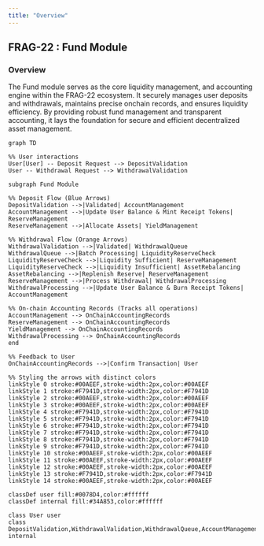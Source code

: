 ```yaml
---
title: "Overview"
---
```


## **FRAG-22 : Fund Module**

### **Overview**

The Fund module serves as the core liquidity management, and accounting engine within the FRAG-22 ecosystem. It securely manages user deposits and withdrawals, maintains precise onchain records, and ensures liquidity efficiency. By providing robust fund management and transparent accounting, it lays the foundation for secure and efficient decentralized asset management.

```mermaid
graph TD

%% User interactions
User[User] -- Deposit Request --> DepositValidation
User -- Withdrawal Request --> WithdrawalValidation

subgraph Fund Module

%% Deposit Flow (Blue Arrows)
DepositValidation -->|Validated| AccountManagement
AccountManagement -->|Update User Balance & Mint Receipt Tokens| ReserveManagement
ReserveManagement -->|Allocate Assets| YieldManagement

%% Withdrawal Flow (Orange Arrows)
WithdrawalValidation -->|Validated| WithdrawalQueue
WithdrawalQueue -->|Batch Processing| LiquidityReserveCheck
LiquidityReserveCheck -->|Liquidity Sufficient| ReserveManagement
LiquidityReserveCheck -->|Liquidity Insufficient| AssetRebalancing
AssetRebalancing -->|Replenish Reserve| ReserveManagement
ReserveManagement -->|Process Withdrawal| WithdrawalProcessing
WithdrawalProcessing -->|Update User Balance & Burn Receipt Tokens| AccountManagement

%% On-chain Accounting Records (Tracks all operations)
AccountManagement --> OnChainAccountingRecords
ReserveManagement --> OnChainAccountingRecords
YieldManagement --> OnChainAccountingRecords
WithdrawalProcessing --> OnChainAccountingRecords
end

%% Feedback to User
OnChainAccountingRecords -->|Confirm Transaction| User

%% Styling the arrows with distinct colors
linkStyle 0 stroke:#00AEEF,stroke-width:2px,color:#00AEEF
linkStyle 1 stroke:#F7941D,stroke-width:2px,color:#F7941D
linkStyle 2 stroke:#00AEEF,stroke-width:2px,color:#00AEEF
linkStyle 3 stroke:#00AEEF,stroke-width:2px,color:#00AEEF
linkStyle 4 stroke:#F7941D,stroke-width:2px,color:#F7941D
linkStyle 5 stroke:#F7941D,stroke-width:2px,color:#F7941D
linkStyle 6 stroke:#F7941D,stroke-width:2px,color:#F7941D
linkStyle 7 stroke:#F7941D,stroke-width:2px,color:#F7941D
linkStyle 8 stroke:#F7941D,stroke-width:2px,color:#F7941D
linkStyle 9 stroke:#F7941D,stroke-width:2px,color:#F7941D
linkStyle 10 stroke:#00AEEF,stroke-width:2px,color:#00AEEF
linkStyle 11 stroke:#00AEEF,stroke-width:2px,color:#00AEEF
linkStyle 12 stroke:#00AEEF,stroke-width:2px,color:#00AEEF
linkStyle 13 stroke:#F7941D,stroke-width:2px,color:#F7941D
linkStyle 14 stroke:#00AEEF,stroke-width:2px,color:#00AEEF

classDef user fill:#0078D4,color:#ffffff
classDef internal fill:#34A853,color:#ffffff

class User user
class DepositValidation,WithdrawalValidation,WithdrawalQueue,AccountManagement,ReserveManagement,YieldManagement,LiquidityReserveCheck,WithdrawalProcessing,AssetRebalancing,OnChainAccountingRecords internal
```